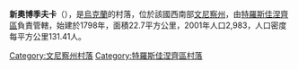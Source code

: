 {{coord|48|24|44|N|29|14|41|E|scale:30000|display=title}}

'''新奧博季夫卡'''（{{lang-uk|Нова Ободівка}}），是[[烏克蘭|烏克蘭]]的村落，位於該國西南部[[文尼察州|文尼察州]]，由[[特羅斯佳涅齊區|特羅斯佳涅齊區]]負責管轄，始建於1798年，面積22.7平方公里，2001年人口2,983，人口密度每平方公里131.41人。

[[Category:文尼察州村落|Category:文尼察州村落]]
[[Category:特羅斯佳涅齊區村落|Category:特羅斯佳涅齊區村落]]


{{Vinnytsia-geo-stub}}